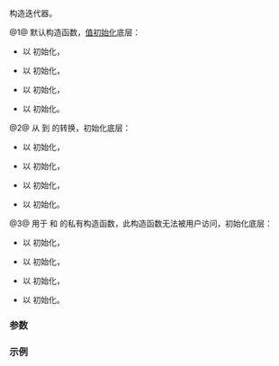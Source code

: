 {{cpp/ranges/chunk_view/iterator/title|''iterator''}}
{{cpp/ranges/chunk_view/navbar}}

{{dcl begin}}
{{dcl|num=1|since=c++23|1=
/*iterator*/() = default;
}}
{{dcl|num=2|since=c++23|1=
constexpr /*iterator*/( /*iterator*/&lt;!Const&gt; i )
    requires
        Const and
        std::convertible_to&lt;ranges::iterator_t&lt;V&gt;, ranges::iterator_t&lt;Base&gt;&gt; and
        std::convertible_to&lt;ranges::sentinel_t&lt;V&gt;, ranges::sentinel_t&lt;Base&gt;&gt;;
}}
{{dcl|num=3|notes={{mark expos}}|1=
private:
constexpr /*iterator*/( Parent* parent,
                        ranges::iterator_t&lt;Base&gt; current,
                        ranges::range_difference_t&lt;Base&gt; missing = 0 );
}}
{{dcl end}}

构造迭代器。

@1@ 默认构造函数，[[cpp/language/value_initialization|值初始化]]底层{{rlp|/#数据成员|数据成员}}：
* {{tti|current_}} 以 {{c|ranges::iterator_t&lt;Base&gt;()}} 初始化，
* {{tti|end_}} 以 {{c|ranges::sentinel_t&lt;Base&gt;()}} 初始化，
* {{tti|n_}} 以 {{c|0}} 初始化，
* {{tti|missing_}} 以 {{c|0}} 初始化。

@2@ 从 {{c|/*iterator*/&lt;false&gt;}} 到 {{c|/*iterator*/&lt;true&gt;}} 的转换，初始化底层{{rlp|/#数据成员|数据成员}}：
* {{tti|current_}} 以 {{c|std::move(i.current_)}} 初始化，
* {{tti|end_}} 以 {{c|std::move(i.end_)}} 初始化，
* {{tti|n_}} 以 {{c|i.n_}} 初始化，
* {{tti|missing_}} 以 {{c|i.missing_}} 初始化。

@3@ 用于 {{lc|ranges::chunk_view::begin}} 和 {{lc|ranges::chunk_view::end}} 的私有构造函数，此构造函数无法被用户访问，初始化底层{{rlp|/#数据成员|数据成员}}：
* {{tti|current_}} 以 {{c|current}} 初始化，
* {{tti|end_}} 以 {{c|ranges::end(parent-&gt;base_)}} 初始化，
* {{tti|n_}} 以 {{c|parent-&gt;n_}} 初始化，
* {{tti|missing_}} 以 {{c|missing}} 初始化。

===参数===
{{par begin}}
{{par|i|{{c|/*iterator*/&lt;false&gt;}}}}
{{par|parent|指向所持有的 {{tt|chunk_view}} 的指针}}
{{par|current|指向当前块首部的迭代器}}
{{par|missing|当前块的预期大小（{{rlpi|/#数据成员|n_}}）与实际大小的差值}}
{{par end}}

===示例===
{{example
|code=
|output=
}}

{{langlinks|de|en|es|ja|ru}}